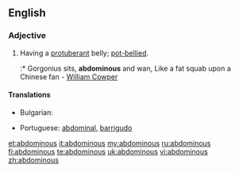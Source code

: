 ==English==

===Adjective===
{{en-adj}}

# Having a [[protuberant]] belly; [[pot-bellied]].
#:* Gorgonius sits, '''abdominous''' and wan, Like a fat squab upon a Chinese fan - [[w:William Cowper|William Cowper]]

====Translations====
{{trans-top|pot-bellied}}
* Bulgarian: {{t|bg|шкембелия}}
{{trans-mid}}
* Portuguese: [[abdominal]], {{qualifier|figuratively}} [[barrigudo]]
{{trans-bottom}}

[[et:abdominous]]
[[it:abdominous]]
[[my:abdominous]]
[[ru:abdominous]]
[[fi:abdominous]]
[[te:abdominous]]
[[uk:abdominous]]
[[vi:abdominous]]
[[zh:abdominous]]